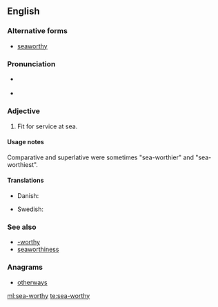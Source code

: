 ==English==

===Alternative forms===
* [[seaworthy]]

===Pronunciation===
* {{a|RP}} {{IPA|/ˈsiːwɜːði/}}
* {{a|GenAm}} {{IPA|/ˈsiːwɝði/}}

===Adjective===
{{en-adj|head=[[sea]]-[[worthy]]}}

# Fit for service at sea.

====Usage notes====
Comparative and superlative were sometimes "sea-worthier" and "sea-worthiest".

====Translations====
{{trans-top|fit for service at sea}}
* Danish: {{t|da|sødygtig}}
{{trans-mid}}
* Swedish: {{t|sv|sjövärdig}}
{{trans-bottom}}

===See also===
* [[-worthy]]
* [[seaworthiness]]

===Anagrams===
* [[otherways#English|otherways]]

[[ml:sea-worthy]]
[[te:sea-worthy]]